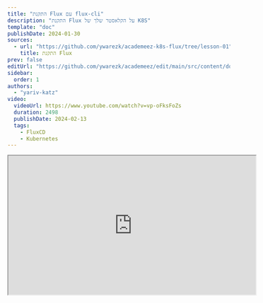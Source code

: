 ```yaml
---
title: "התקנת Flux עם flux-cli"
description: "התקנת Flux על הקלאסטר שלך של K8S" 
template: "doc"
publishDate: 2024-01-30
sources: 
  - url: "https://github.com/ywarezk/academeez-k8s-flux/tree/lesson-01"
    title: התקנת Flux
prev: false
editUrl: "https://github.com/ywarezk/academeez/edit/main/src/content/docs/he/courses/kubernetes/flux/installation.mdx"
sidebar:
  order: 1
authors:
  - "yariv-katz"
video:
  videoUrl: https://www.youtube.com/watch?v=vp-oFksFoZs
  duration: 2498
  publishDate: 2024-02-13
  tags:
    - FluxCD
    - Kubernetes
---
```


<div class="not-content flex">
  <iframe
    class="mx-auto"
    width="560"
    height="315"
    src="https://www.youtube.com/embed/vp-oFksFoZs?si=6XALIufPOMTq7rxG"
    title="Installing Flux with flux-cli - video"
    allow="accelerometer; clipboard-write; encrypted-media; gyroscope; picture-in-picture; web-share"
    allowFullScreen
    loading="lazy"
    referrerPolicy="strict-origin-when-cross-origin"
    aria-label="Installing Flux with flux-cli - video"
    aria-describedby="iframe-video-description"
  />
</div>
<span id="iframe-video-description" class="sr-only">
This video provides a comprehensive guide on installing FluxCD using the flux-cli tool, covering prerequisites, setup steps, and best practices for managing Kubernetes clusters with GitOps principles.
</span>

כדי להתקין את flux על הקלאסטר שלנו נצטרך לבצע את השלבים הבאים:

- התקנת [Flux CLI](https://fluxcd.io/flux/installation/#install-the-flux-cli) על המחשב שלך
- יצירת Repository ב-Github שבו יאוחסן המצב של הקלאסטר בקבצי yaml
- Create a [Github PAT](https://docs.github.com/en/authentication/keeping-your-account-and-data-secure/managing-your-personal-access-tokens) (Personal Access Token) that will allow Flux to access the repository
- יצירת [Github PAT](https://docs.github.com/en/authentication/keeping-your-account-and-data-secure/managing-your-personal-access-tokens) (Personal Access Token) שיאפשר ל-Flux לגשת ל-Repository
- להשתמש ב-Flux CLI, להריץ את `flux bootstrap` כדי להתקין את Flux על הקלאסטר

## דרישות מוקדמות

בשיעור זה אנו מניחים שיש לך קלאסטר של kubernetes - גרסת שרת 1.26 או גבוהה יותר, ועל המחשב שלך יש `kubectl` שיכול לתקשר עם הקלאסטר שלך.  
אנו לא נסביר את השלבים האלה, אך אנו ממליצים ליצור קלאסטר ניהולי מינימלי באחד מספקי הענן (בקורס זה נשתמש ב-[GKE](https://cloud.google.com/kubernetes-engine) - קלאסטר ניהולי של GCP).

## Flux CLI

Flux CLI הוא כלי שורת פקודה שמאפשר לך להפעיל את flux על הקלאסטר שלך, ולהתקשר עם flux שרץ על הקלאסטר שלך.
Flux CLI ניתן להתקנה בדרכים שונות, אך נתקין אותו באמצעות homebrew:


```bash
brew install fluxcd/tap/flux
```

עבור דרכי התקנה נוספות ניתן לבדוק את [המדריך הרשמי](https://fluxcd.io/flux/installation/).

ודאו שאחרי ההתקנה אתם יכולים להריץ בטרמינל:

```bash
flux --version
```

בזמן כתיבת המאמר גרסת ה-flux היא `fluxctl version 2.2.2`.

## פקודת שכיחות של Flux CLI

Flux CLI מכיל פקודות שונות שמאפשרות לך להתקשר עם flux שרץ על הקלאסטר שלך, או לעזור לך ליצור משאבים מקומיים.
ניתן לראות את הפקודות באמצעות:

```bash
flux --help
```

להלן כמה מהתכונות העיקריות של ה-cli:
- **bootstrap** - פקודה זו תתקין את flux על הקלאסטר שלך, תעדכן את flux לגרסה חדשה יותר, תתקין מחדש רכיבים נוספים אם נדרש.
- **check** - תוודא שהקלאסטר שלך עומד בדרישות עבור flux.
- **create** - פקודות שמאפשרות לך ליצור משאבים מקומיים (בדרך כלל תשתמש בזה כדי ליצור את המשאבים מקומית עם הדגל `--export` ואז לשלוח אותם למאגר git)
- **reconcile** - פקודה שמאפשרת לך לסנכרן את flux controllers ולעדכן את מצב הקלאסטר שלך אם נדרש.

נתחיל על ידי הרצת הפקודה `flux check` כדי לוודא שהקלאסטר שלנו עומד בדרישות עבור flux:

```bash
flux check --pre
```

## סנכרון Flux עם הריפוסיטורי

בקרוב נתקין flux על הקלאסטר שלנו, וflux ייצור פודים של קונטרולרים, אלו הקונטרולרים יגיבו למשאבים מסוימים של flux. אל תדאגו על הקונטרולרים האלו כרגע כי נכון לעכשיו יהיו שיעורים על כל קונטרולר.
מה שחשוב כרגע הוא שאחד מהקונטרולרים נקרא `source-controller` ואנו יכולים להורות לקונטרולר זה לקרוא מ branches בריפוסיטורי git. עכשיו למה זה חשוב עבורנו? כי זה יהיה נקודת הכניסה שלנו להורות ל-flux **"לצפות על משאבים מסוג flux בריפוסיטורי זה"**.  
כלומר ניתן להורות ל-flux לקרוא מריפוסיטורי git, ואז נוכל ליצור משאבים מסוג `Kustomization` שיאמרו ל-flux לעקוב אחרי מיקום מסוים בריפוסיטורי, ואז נוכל ליצור משאבים בקלאסטר, ואז flux ישמור על מצב הקלאסטר עם המשאבים שיצרנו.  
בקורס זה נורה ל-flux לעקוב אחרי branch **main** בריפוסיטורי git יחיד, כל דקה, אך ניתן להורות ל-flux לעקוב אחרי יותר מריפוסיטורי git, או יותר מ-branch אחד, למערכת מבוזרת עם כמה צוותים.
על מנת ש-flux יוכל לקרוא מריפוסיטורי git (בדוגמה שלנו נשתמש ב-github), נצטרך ליצור PAT (Personal Access Token) שיאפשר ל-flux לגשת לריפוסיטורי.

## PAT - Personal Access Token - מפתח גישה אישי

אנחנו נגדיר את flux לעקוב אחרי שינוי בריפוסיטורי, ולדעת מה המשאבים שיצרנו, נצטרך ליצור PAT (Personal Access Token) שיאפשר ל-flux לגשת לריפוסיטורי. ה-PAT יתן ל-flux גישה לריפוסיטורי ולראות את השינויים (ניתן להגדיר PAT יחיד שיאפשר לגשת לריפוסיטורי רבים).
הריפוסיטורי שלנו יהיה מאוחסן ב-Github, וב-Github יש 2 סוגי PATs, אחד שיש לו גישה לכל הריפוסיטוריות של המשתמש (קלאסי), ואחד שיש לו גישה רק לריפוסיטוריות שנקבעו (fine-grained token). 
בדוגמה שלנו ניצור PAT שיש לו גישה רק לריפוסיטורי אחד (בדוגמה שלנו אבל בהגדרת צוותים מבוזרת נוכל להגדיר ריפוסיטורי רבים), ונקבע לו את הסקופ `repo`.  
ראשית ניצור ריפוסיטורי ב-Github שבו יאוחסן המצב של הקלאסטר. בדוגמה שלנו יצרתי את הריפוסיטורי הציבורי: [ywarezk/academeez-k8s-course](https://github.com/ywarezk/academeez-k8s-course).  
לאחר שיצרתם את הריפוסיטורי, ניצור PAT שיש לו גישה לריפוסיטורי זה. ניתן ליצור PAT בכתובת: [Settings/Developer Settings/Personal Access Tokens/Fine-grained token](https://github.com/settings/tokens?type=beta) או פשוט ללחוץ על [קישור זה](https://github.com/settings/tokens?type=beta).  

- בחר שם ל-token
- בחר תאריך תפוגה ל-token - כאשר ה-token יפוג תצטרך לסנכרן עם token חדש
- אפשר גישה רק ל-repository שיצרת
- באגף ההרשאות **Repository permissions** בחר **Contents** ושנה את הגישה ל-**Read and write**

לחץ על **Generate token** ותראה טוקן שמתחיל ב `github_pat_****` העתק את הטוקן ובטרמינל קבע אותו כמשתנה סביבה:

```bash
> export GITHUB_TOKEN=github_pat_****
```

אנחנו כמעט מוכנים להתחיל להפעיל את flux על הקלאסטר שלנו, אך לפני שנעשה זאת נתכנן איך יראה ה-repository שלנו ב-git.

## ריבוי קלאסטרים

בקורס זה נעבוד עם קלאסטר אחד, אך בסביבה אמיתית תהיה לך ריבוי קלאסטרים, לדוגמה קלאסטר ל-staging, קלאסטר ל-production, קלאסטר ל-development, קלאסטר ל-CI ועוד.
Flux יכול לנהל ריבוי קלאסטרים, ולא רק זה, אלא גם לשתף משאבים בין הקלאסטרים. חשבו על כל הפעמים שיצרתם קלאסטר ואז התקנתם ingress controller (בקורס זה נעבוד עם nginx ingress controller) ועשיתם זאת שוב ושוב על כל קלאסטר,
אבל לא עוד, עכשיו נוכל לבנות מאגר נקי עם משאבים משותפים בכל או חלק מהקלאסטרים שלנו.

הריפוסיטורי שלנו יכיל `/clusters/:name-of-cluster` בתיקיית `clusters` ניצור תיקייה עבור כל קלאסטר.
בנוסף ניצור תיקייה בשם `infrastructure` למשאבים משותפים בין הקלאסטרים כמו nginx ingress controller.
  
## התקנת Flux עם פקודת bootstrap

נתחיל בהתקנת flux כדי לנהל את הקלאסטר שלנו. נריץ את הפקודה `flux bootstrap` ולאחר הרצת הפקודה ייאחסן המצב של ה-k8s ב-repository git, וכל שינוי שנעשה בקלאסטר יתבצע על ידי דחיפת שינויים ל-repository git.
זוכרים את ה-`source-controller` שדיברנו עליו? flux יתקין את הקונטרולר הזה בזמן ההתקנה, וזוכרים את ה-PAT שיצרנו? flux יכין אותו ב-secret (אם נקבע במשתנה סביבה נכון), וזוכרים את ה-repo שיצרנו? נגיד ל-flux ליצור משאב שה-`source-controller` ידע לסנכרן עם ה-repo הזה. 

הריצו את הפקודה הבאה כדי להתקין את flux על הקלאסטר שלכם:

```bash
flux bootstrap github \
	--owner=your-username \
	--repository=the-repo-you-opened \
	--branch=main \
  --path=./clusters/staging \
	--personal
```

נבחן את הפקודה:
- באמצעות `github`, `owner`, `repository`, `branch` flux ידע ליצור את המשאב `GitRepository`
- באמצעות `path` flux ידע ליצור את המשאב `Kustomization` (נדבר על זה בשיעורים הבאים)
- `personal` מספר ל-flux שאנו משתמשים ב-repo אישי ולא ב-repo של ארגון

בהתבסס על הדגלים האלו, flux ייצור 2 משאבים מותאמים אישית שקונטרולרים של flux יבדקו, וגם ייצור את כל הרכיבים שנדרשים ל-flux לרוץ על הקלאסטר.
Flux יאחסן את כל הקבצים האלו ב-repository, אז לאחר הרצת הפקודה נצטרך למשוך את השינויים האחרונים.

## שכפול הריפוסיטורי

נשכפל את הריפוסיטורי על המחשב שלנו כדי לראות את המצב של הקלאסטר שלנו:

```bash
> git clone <url-of-the-repo>
```

שימו לב ש-flux יצר תיקייה בשם `flux-system` שמכילה את כל המשאבים שהוא התקין בקלאסטר שלנו. לדוגמה בקובץ `gotk-components.yaml` תמצאו את הקובץ שיצר את ה-namespace שבו flux התקין את כל הקונטרולרים:

```yaml
apiVersion: v1
kind: Namespace
metadata:
  labels:
    app.kubernetes.io/instance: flux-system
    app.kubernetes.io/part-of: flux
    app.kubernetes.io/version: v2.2.2
    pod-security.kubernetes.io/warn: restricted
    pod-security.kubernetes.io/warn-version: latest
  name: flux-system
```

## מה התקין flux?

כאשר אתם מתקינים flux על הקלאסטר שלכם, בלי לציין דגלים נוספים לפקודת ההתקנה, flux יתקין את ה-toolkit הבסיסי שניתן לראות על ידי הרצת הפקודה:

```bash
> kubectl get all -n flux-system
```

בהתקנה ברירת המחדל יש לנו את הרכיבים הבאים:
- **source-controller**
- **kustomize-controller**
- **helm-controller**
- **notification-controller**

יהיה לנו שיעורים על כל אחד מהם, אבל כרגע נבין שכל אחד מהם צפוי להסתכל בריפוסיטורי שלנו אחר משאבי CRD שניצור בו, וליצור את המשאבים בקלאסטר שלנו.

## יצירת Namespace

בואו ניתן ל-flux עבודה.
אנחנו ניצור קובץ בתיקיית `clusters/staging` בשם `namespace.yaml` עם התוכן הבא:

```yaml
apiVersion: v1
kind: Namespace
metadata:
  name:  www
```

נבצע commit ונדחוף את השינויים ל-repository ונחכה דקה ונראה שה-namespace נוצר:

```bash
kubectl get namespaces
```

## לסיכום

Flux כעת מנהל את הקלאסטר שלנו, וכדי להשיג את זה עשינו את השלבים הבאים:
1. התקנת flux cli על המחשב שלנו
2. יצרנו ריפוסיטורי ב-Github שבו יאוחסן המצב של הקלאסטר בקבצי yaml
3. יצרנו PAT (Personal Access Token) שיאפשר ל-flux לגשת לריפוסיטורי
4. השתמשנו ב-Flux cli, הרצנו `flux bootstrap` כדי להתקין את Flux על הקלאסטר
5. יצרנו קובץ בתיקיית `clusters/staging` בשם `namespace.yaml` וניצרנו namespace בקלאסטר

קוד המקור המלא לשיעור זה זמין [כאן](https://github.com/ywarezk/academeez-k8s-flux/tree/lesson-01)